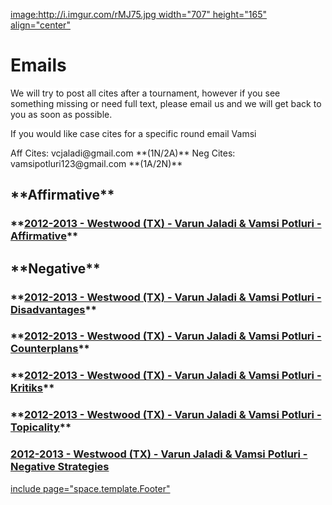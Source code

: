 [[image:http://i.imgur.com/rMJ75.jpg width="707" height="165" align="center"]]

=Emails= 
<span style="background-color: #ffffff;">We will try to post all cites after a tournament, however if you see something missing or need full text, please email us and we will get back to you as soon as possible.</span>

<span style="background-color: #ffffff;">If you would like case cites for a specific round email Vamsi</span>

Aff Cites: vcjaladi@gmail.com **(1N/2A)**
Neg Cites: vamsipotluri123@gmail.com **(1A/2N)**

==**Affirmative**== 
===**[[2012-2013 - Westwood (TX) - Varun Jaladi & Vamsi Potluri - Affirmative - 1ACs|2012-2013 - Westwood (TX) - Varun Jaladi & Vamsi Potluri - Affirmative]]**=== 

==**Negative**== 
===**[[2012-2013 - Westwood (TX) - Varun Jaladi & Vamsi Potluri - Disadvantages]]**=== 
===**[[2012-2013 - Westwood (TX) - Varun Jaladi & Vamsi Potluri - Counterplans]]**=== 
===**[[2012-2013 - Westwood (TX) - Varun Jaladi & Vamsi Potluri - Kritiks]]**=== 
===**[[2012-2013 - Westwood (TX) - Varun Jaladi & Vamsi Potluri - Topicality]]**=== 
===[[2012-2013 - Westwood (TX) - Varun Jaladi & Vamsi Potluri - Strategies|2012-2013 - Westwood (TX) - Varun Jaladi & Vamsi Potluri - Negative Strategies]]=== 

[[include page="space.template.Footer"]]